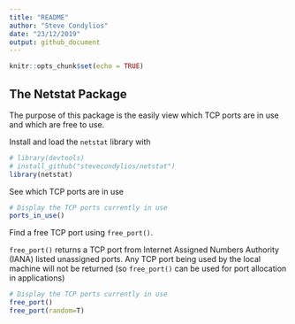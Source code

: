 ```yaml
---
title: "README"
author: "Steve Condylios"
date: "23/12/2019"
output: github_document
---
```


```r
knitr::opts_chunk$set(echo = TRUE)
```

## The Netstat Package

The purpose of this package is the easily view which TCP ports are in use and which are free to use. 

Install and load the `netstat` library with

```r
# library(devtools)
# install_github("stevecondylios/netstat")
library(netstat)
```

See which TCP ports are in use

```r
# Display the TCP ports currently in use
ports_in_use()
```

Find a free TCP port using `free_port()`.

`free_port()` returns a TCP port from Internet Assigned Numbers Authority (IANA) listed 
unassigned ports. Any TCP port being used by the local machine will not be returned (so 
`free_port()` can be used for port allocation in applications)

```r
# Display the TCP ports currently in use
free_port()
free_port(random=T)
```





